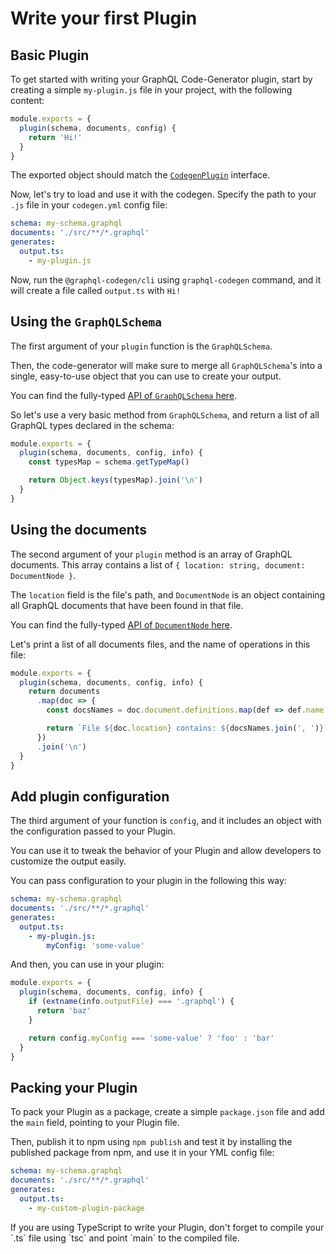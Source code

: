 
# Write your first Plugin

## Basic Plugin

To get started with writing your GraphQL Code-Generator plugin, start by creating a simple `my-plugin.js` file in your project, with the following content:

```js
module.exports = {
  plugin(schema, documents, config) {
    return 'Hi!'
  }
}
```

The exported object should match the [`CodegenPlugin`](https://github.com/dotansimha/graphql-code-generator/blob/e3af1dbc80a998444a1d1b353f127f297c6a09d0/packages/utils/plugins-helpers/src/types.ts#L552) interface.

Now, let's try to load and use it with the codegen. Specify the path to your `.js` file in your `codegen.yml` config file:

```yaml
schema: my-schema.graphql
documents: './src/**/*.graphql'
generates:
  output.ts:
    - my-plugin.js
```

Now, run the `@graphql-codegen/cli` using `graphql-codegen` command, and it will create a file called `output.ts` with `Hi!`

## Using the `GraphQLSchema`

The first argument of your `plugin` function is the `GraphQLSchema`.

Then, the code-generator will make sure to merge all `GraphQLSchema`'s into a single, easy-to-use object that you can use to create your output.

You can find the fully-typed [API of `GraphQLSchema` here](https://github.com/graphql/graphql-js/blob/2df59f18dd3f3c415eaba57d744131a674079ddf/src/type/schema.ts#L129).

So let's use a very basic method from `GraphQLSchema`, and return a list of all GraphQL types declared in the schema:

```js
module.exports = {
  plugin(schema, documents, config, info) {
    const typesMap = schema.getTypeMap()

    return Object.keys(typesMap).join('\n')
  }
}
```

## Using the documents

The second argument of your `plugin` method is an array of GraphQL documents. This array contains a list of `{ location: string, document: DocumentNode }`.

The `location` field is the file's path, and `DocumentNode` is an object containing all GraphQL documents that have been found in that file.

You can find the fully-typed [API of `DocumentNode` here](https://github.com/graphql/graphql-js/blob/main/src/language/ast.ts#L249-L253).

Let's print a list of all documents files, and the name of operations in this file:

```js
module.exports = {
  plugin(schema, documents, config, info) {
    return documents
      .map(doc => {
        const docsNames = doc.document.definitions.map(def => def.name.value)

        return `File ${doc.location} contains: ${docsNames.join(', ')}`
      })
      .join('\n')
  }
}
```

## Add plugin configuration

The third argument of your function is `config`, and it includes an object with the configuration passed to your Plugin.

You can use it to tweak the behavior of your Plugin and allow developers to customize the output easily.

You can pass configuration to your plugin in the following this way:

```yaml
schema: my-schema.graphql
documents: './src/**/*.graphql'
generates:
  output.ts:
    - my-plugin.js:
        myConfig: 'some-value'
```

And then, you can use in your plugin:

```js
module.exports = {
  plugin(schema, documents, config, info) {
    if (extname(info.outputFile) === '.graphql') {
      return 'baz'
    }

    return config.myConfig === 'some-value' ? 'foo' : 'bar'
  }
}
```

## Packing your Plugin

To pack your Plugin as a package, create a simple `package.json` file and add the `main` field, pointing to your Plugin file.

Then, publish it to npm using `npm publish` and test it by installing the published package from npm, and use it in your YML config file:

```yaml
schema: my-schema.graphql
documents: './src/**/*.graphql'
generates:
  output.ts:
    - my-custom-plugin-package
```

<Callout>
If you are using TypeScript to write your Plugin, don't forget to compile your `.ts` file using `tsc` and point `main` to the compiled file.
</Callout>
